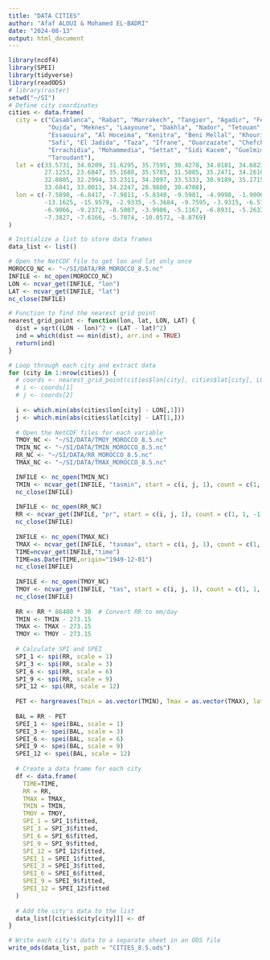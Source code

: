 ```yaml
---
title: "DATA CITIES"
author: "Afaf ALOUI & Mohamed EL-BADRI"
date: "2024-08-13"
output: html_document
---
```


```r
library(ncdf4)
library(SPEI)
library(tidyverse)
library(readODS)
# library(raster)
setwd("~/SI")
# Define city coordinates
cities <- data.frame(
  city = c("Casablanca", "Rabat", "Marrakech", "Tangier", "Agadir", "Fes", 
           "Oujda", "Meknes", "Laayoune", "Dakhla", "Nador", "Tetouan", 
           "Essaouira", "Al Hoceima", "Kenitra", "Beni Mellal", "Khouribga", 
           "Safi", "El Jadida", "Taza", "Ifrane", "Ouarzazate", "Chefchaouen", 
           "Errachidia", "Mohammedia", "Settat", "Sidi Kacem", "Guelmim", 
           "Taroudant"),
  lat = c(33.5731, 34.0209, 31.6295, 35.7595, 30.4278, 34.0181, 34.6823, 33.8965, 
          27.1253, 23.6847, 35.1688, 35.5785, 31.5085, 35.2471, 34.2610, 32.3397, 
          32.8805, 32.2994, 33.2311, 34.2097, 33.5333, 30.9189, 35.1715, 31.9314, 
          33.6841, 33.0011, 34.2247, 28.9880, 30.4708),
  lon = c(-7.5898, -6.8417, -7.9811, -5.8340, -9.5981, -4.9998, -1.9006, -5.5473, 
          -13.1625, -15.9579, -2.9335, -5.3684, -9.7595, -3.9315, -6.5708, -6.3498, 
          -6.9066, -9.2372, -8.5007, -3.9986, -5.1167, -6.8931, -5.2632, -4.4243, 
          -7.3827, -7.6166, -5.7074, -10.0572, -8.8769)
)

# Initialize a list to store data frames
data_list <- list()

# Open the NetCDF file to get lon and lat only once
MOROCCO_NC <- "~/SI/DATA/RR_MOROCCO_8.5.nc"
INFILE <- nc_open(MOROCCO_NC)
LON <- ncvar_get(INFILE, "lon")
LAT <- ncvar_get(INFILE, "lat")
nc_close(INFILE)

# Function to find the nearest grid point
nearest_grid_point <- function(lon, lat, LON, LAT) {
  dist = sqrt((LON - lon)^2 + (LAT - lat)^2)
  ind = which(dist == min(dist), arr.ind = TRUE)
  return(ind)
}

# Loop through each city and extract data
for (city in 1:nrow(cities)) {
  # coords <- nearest_grid_point(cities$lon[city], cities$lat[city], LON, LAT)
  # i <- coords[1]
  # j <- coords[2]
  
  i <- which.min(abs(cities$lon[city] - LON[,1]))
  j <- which.min(abs(cities$lat[city] - LAT[1,]))
  
  # Open the NetCDF files for each variable
  TMOY_NC <- "~/SI/DATA/TMOY_MOROCCO_8.5.nc"
  TMIN_NC <- "~/SI/DATA/TMIN_MOROCCO_8.5.nc"
  RR_NC <- "~/SI/DATA/RR_MOROCCO_8.5.nc"
  TMAX_NC <- "~/SI/DATA/TMAX_MOROCCO_8.5.nc"

  INFILE <- nc_open(TMIN_NC)
  TMIN <- ncvar_get(INFILE, "tasmin", start = c(i, j, 1), count = c(1, 1, -1))
  nc_close(INFILE)
  
  INFILE <- nc_open(RR_NC)
  RR <- ncvar_get(INFILE, "pr", start = c(i, j, 1), count = c(1, 1, -1))
  nc_close(INFILE)
  
  INFILE <- nc_open(TMAX_NC)
  TMAX <- ncvar_get(INFILE, "tasmax", start = c(i, j, 1), count = c(1, 1, -1))
  TIME=ncvar_get(INFILE,"time")
  TIME=as.Date(TIME,origin="1949-12-01")
  nc_close(INFILE)
  
  INFILE <- nc_open(TMOY_NC)
  TMOY <- ncvar_get(INFILE, "tas", start = c(i, j, 1), count = c(1, 1, -1))
  nc_close(INFILE)
  
  RR <- RR * 86400 * 30  # Convert RR to mm/day
  TMIN <- TMIN - 273.15
  TMAX <- TMAX - 273.15
  TMOY <- TMOY - 273.15
  
  # Calculate SPI and SPEI
  SPI_1 <- spi(RR, scale = 1)
  SPI_3 <- spi(RR, scale = 3)
  SPI_6 <- spi(RR, scale = 6)
  SPI_9 <- spi(RR, scale = 9)
  SPI_12 <- spi(RR, scale = 12)
  
  PET <- hargreaves(Tmin = as.vector(TMIN), Tmax = as.vector(TMAX), lat = cities$lat[city])
  
  BAL = RR - PET
  SPEI_1 <- spei(BAL, scale = 1)
  SPEI_3 <- spei(BAL, scale = 3)
  SPEI_6 <- spei(BAL, scale = 6)
  SPEI_9 <- spei(BAL, scale = 9)
  SPEI_12 <- spei(BAL, scale = 12)
  
  # Create a data frame for each city
  df <- data.frame(
    TIME=TIME,
    RR = RR,
    TMAX = TMAX,
    TMIN = TMIN,
    TMOY = TMOY,
    SPI_1 = SPI_1$fitted,
    SPI_3 = SPI_3$fitted,
    SPI_6 = SPI_6$fitted,
    SPI_9 = SPI_9$fitted,
    SPI_12 = SPI_12$fitted,
    SPEI_1 = SPEI_1$fitted,
    SPEI_3 = SPEI_3$fitted,
    SPEI_6 = SPEI_6$fitted,
    SPEI_9 = SPEI_9$fitted,
    SPEI_12 = SPEI_12$fitted
  )
  
  # Add the city's data to the list
  data_list[[cities$city[city]]] <- df
}

# Write each city's data to a separate sheet in an ODS file
write_ods(data_list, path = "CITIES_8.5.ods")

```

